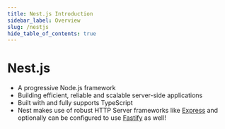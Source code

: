 ```yaml
---
title: Nest.js Introduction
sidebar_label: Overview
slug: /nestjs
hide_table_of_contents: true
---
```


# Nest.js

- A progressive Node.js framework
- Building efficient, reliable and scalable server-side applications
- Built with and fully supports TypeScript
- Nest makes use of robust HTTP Server frameworks like [Express](https://expressjs.com) and optionally can be configured to use [Fastify](https://www.fastify.io) as well!
